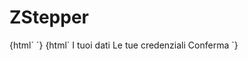 
<Meta
  title="Indicators/Stepper"
  component="z-stepper"
/>

# ZStepper

<Canvas>
  <Story name="Initial">
    {html`<z-stepper>
      <z-stepper-item
        index="1"
        pressed
      ></z-stepper-item>
      <z-stepper-item
        index="2"
        disabled
      ></z-stepper-item>
      <z-stepper-item
        index="3"
        disabled
      ></z-stepper-item>
    </z-stepper>`}
  </Story>
</Canvas>

<Canvas>
  <Story name="Completed">
    {html`<z-stepper>
      <z-stepper-item index="1">I tuoi dati</z-stepper-item>
      <z-stepper-item index="2">Le tue credenziali</z-stepper-item>
      <z-stepper-item
        index="3"
        pressed
        >Conferma</z-stepper-item
      >
    </z-stepper>`}
  </Story>
</Canvas>
